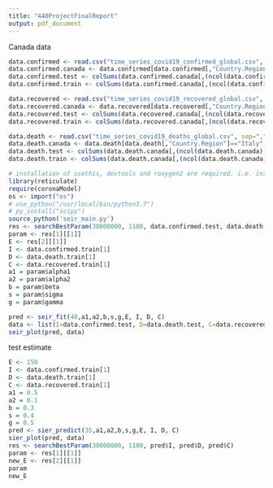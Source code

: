 ```yaml
---
title: "440ProjectFinalReport"
output: pdf_document
---
```


Canada data
```r
data.confirmed <- read.csv("time_series_covid19_confirmed_global.csv", sep=",", header = TRUE)
data.confirmed.canada <- data.confirmed[data.confirmed[,"Country.Region"]=="Italy",]
data.confirmed.test <- colSums(data.confirmed.canada[,(ncol(data.confirmed.canada)-39):ncol(data.confirmed.canada)])
data.confirmed.train <- colSums(data.confirmed.canada[,(ncol(data.confirmed.canada)-29):ncol(data.confirmed.canada)-10])

data.recovered <- read.csv("time_series_covid19_recovered_global.csv", sep=",", header = TRUE)
data.recovered.canada <- data.recovered[data.recovered[,"Country.Region"]=="Italy",]
data.recovered.test <- colSums(data.recovered.canada[,(ncol(data.recovered.canada)-39):ncol(data.recovered.canada)])
data.recovered.train <- colSums(data.recovered.canada[,(ncol(data.recovered.canada)-29):ncol(data.recovered.canada)-10])

data.death <- read.csv("time_series_covid19_deaths_global.csv", sep=",", header = TRUE)
data.death.canada <- data.death[data.death[,"Country.Region"]=="Italy",]
data.death.test <- colSums(data.death.canada[,(ncol(data.death.canada)-39):ncol(data.death.canada)])
data.death.train <- colSums(data.death.canada[,(ncol(data.death.canada)-29):ncol(data.death.canada)-10])
```

```r
# installation of usethis, devtools and roxygen2 are required. i.e. install.pacakages("devtools")
library(reticulate)
require(coronaModel)
os <- import("os")
# use_python("/usr/local/bin/python3.7")
# py_install("scipy")
source_python('seir_main.py')
res <- searchBestParam(30000000, 1100, data.confirmed.test, data.death.test, data.recovered.test) #init S, range of init E, confirmed data, death data, recovered data
param <- res[1][[1]]
E <- res[2][[1]]
I <- data.confirmed.train[1]
D <- data.death.train[1]
C <- data.recovered.train[1]
a1 = param$alpha1
a2 = param$alpha2
b = param$beta
s = param$sigma
g = param$gamma

pred <- seir_fit(40,a1,a2,b,s,g,E, I, D, C)
data <- list(I=data.confirmed.test, D=data.death.test, C=data.recovered.test)
seir_plot(pred, data)
```

test estimate
```r
E <- 150
I <- data.confirmed.train[1]
D <- data.death.train[1]
C <- data.recovered.train[1]
a1 = 0.5
a2 = 0.1
b = 0.3
s = 0.4
g = 0.5
pred <- sier_predict(35,a1,a2,b,s,g,E, I, D, C)
sier_plot(pred, data)
res <- searchBestParam(30000000, 1100, pred$I, pred$D, pred$C)
param <- res[1][[1]]
new_E <- res[2][[1]]
param
new_E
```

